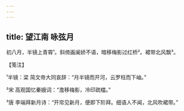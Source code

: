 ```yaml
---
---
---
```

title: 望江南 咏弦月
---




初八月，半镜上青霄¹。斜倚画阑娇不语，暗移梅影过红桥²。裙带北风飘³。





【笺注】


¹半镜：梁 简文帝大同哀辞：“月半镜而开河，云罗柱而下岫。”

²宋 高观国忆秦娥词：“澹移梅影，冷印疏櫺。”

³唐 李端拜新月诗：“开帘见新月，便即下阶拜。细语人不闻，北风吹裙带。”